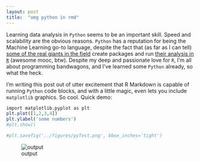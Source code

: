 ```yaml
---
layout: post
title:  "omg python in rmd"
---
```


Learning data analysis in `Python` seems to be an important skill. Speed and 
scalability are the obvious reasons. `Python` has a reputation for being the 
Machine Learning go-to language, despite the fact that (as far as I can tell) 
[some of the real giants in the field](http://tinyurl.com/lcashjn) 
create packages and run 
[their analysis in `R`](http://tinyurl.com/ht9gj5c) (awesome mooc, btw). Despite
my deep and passionate love for `R`, I'm all about programming bandwagons, 
and I've learned some `Python` already, so what the heck. 

I'm writing this post out of utter excitement that R Markdown is capable of 
running `Python` code blocks, and with a little magic, even lets you include 
`matplotlib` graphics. So cool. Quick demo:

```r
import matplotlib.pyplot as plt
plt.plot([1,2,3,4])
plt.ylabel('some numbers')
#plt.show()

#plt.savefig('../figures/pyTest.png', bbox_inches='tight')
```


![output](http://tinyurl.com/js6htzm)


